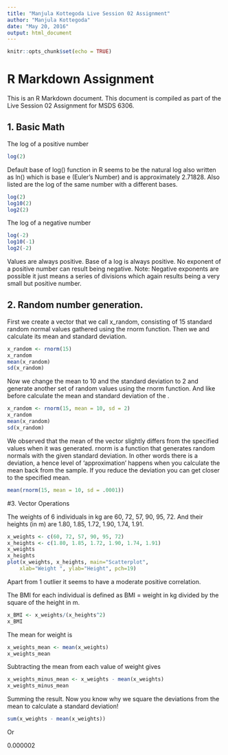 ---
title: "Manjula Kottegoda Live Session 02 Assignment"
author: "Manjula Kottegoda"
date: "May 20, 2016"
output: html_document
---

```{r setup, include=FALSE}
knitr::opts_chunk$set(echo = TRUE)
```

# R Markdown Assignment

This is an R Markdown document. This document is compiled as part of the Live Session 02 Assignment for MSDS 6306.


## 1.	Basic Math

The log of a positive number

```{r}
log(2)
```


Default base of log() function in R seems to be the natural log also written as ln() which is base e (Euler's Number) and is approximately 2.71828. Also listed are the log of the same number with a different bases.

```{r}
log(2)
log10(2)
log2(2)
```


The log of a negative number 

```{r}
log(-2)
log10(-1)
log2(-2)
```


Values are always positive. Base of a log is always positive. No exponent of a positive number can result being negative. Note: Negative exponents are possible it just means a series of divisions which again results being a very small but positive number.




## 2.	Random number generation.

First we create a vector that we call x_random, consisting of 15 standard random normal values gathered using the rnorm function. Then we and calculate its mean and standard deviation.

```{r cars}
x_random <- rnorm(15)
x_random 
mean(x_random)
sd(x_random)
```


Now we change the mean to 10 and the standard deviation to 2 and generate another set of random values using the rnorm function. And like before  calculate the mean and standard deviation of the .

```{r}
x_random <- rnorm(15, mean = 10, sd = 2)
x_random 
mean(x_random)
sd(x_random)
```


We observed that the mean of the vector slightly differs from the specified values when it was generated. rnorm is a function that generates random normals with the given standard deviation. In other words there is a deviation, a hence level of 'approximation' happens when you calculate the mean back from the sample. If you reduce the deviation you can get closer to the specified mean.

```{r}
mean(rnorm(15, mean = 10, sd = .0001))
```


#3.	Vector Operations

The weights of 6 individuals in kg are 60, 72, 57, 90, 95, 72. And their heights (in m) are 1.80, 1.85, 1.72, 1.90, 1.74, 1.91.

```{r}
x_weights <- c(60, 72, 57, 90, 95, 72)
x_heights <- c(1.80, 1.85, 1.72, 1.90, 1.74, 1.91)
x_weights 
x_heights
plot(x_weights, x_heights, main="Scatterplot", 
  	xlab="Weight ", ylab="Height", pch=19)
```

Apart from 1 outlier it seems to have a moderate positive correlation. 


The BMI for each individual is defined as BMI = weight in kg divided by the square of the height in m.

```{r}
x_BMI <- x_weights/(x_heights^2)
x_BMI
```


The mean for weight is

```{r}
x_weights_mean <- mean(x_weights)
x_weights_mean
```



Subtracting the mean from each value of weight gives

```{r}
x_weights_minus_mean <- x_weights - mean(x_weights)
x_weights_minus_mean 
```




Summing the result. Now you know why we square the deviations from the mean to calculate a standard deviation!


```{r}
sum(x_weights - mean(x_weights))
```

Or 

0.000002










